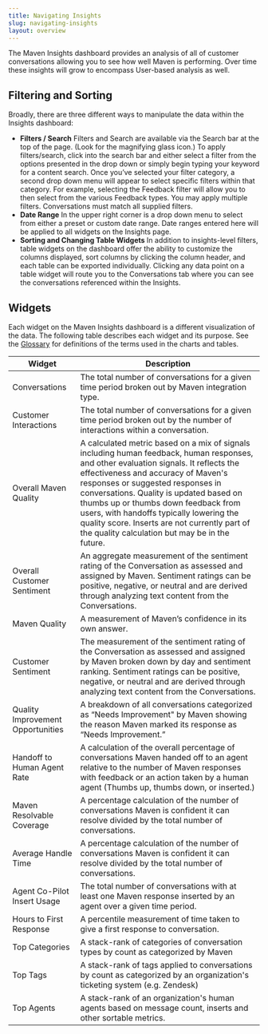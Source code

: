 ```yaml
---
title: Navigating Insights
slug: navigating-insights
layout: overview
---
```


The Maven Insights dashboard provides an analysis of all of customer conversations allowing you to see how well Maven is performing. 
Over time these insights will grow to encompass User-based analysis as well.

## Filtering and Sorting
Broadly, there are three different ways to manipulate the data within the Insights dashboard:

- **Filters / Search**
Filters and Search are available via the Search bar at the top of the page. (Look for the magnifying glass icon.) 
To apply filters/search, click into the search bar and either select a filter from the options presented in the drop 
down or simply begin typing your keyword for a content search. Once you’ve selected your filter category, a second drop 
down menu will appear to select specific filters within that category. For example, selecting the Feedback filter will 
allow you to then select from the various Feedback types. You may apply multiple filters. Conversations must match all supplied filters.
- **Date Range**
In the upper right corner is a drop down menu to select from either a preset or custom date range. Date ranges entered here will be applied to all widgets on the Insights page.
- **Sorting and Changing Table Widgets**
In addition to insights-level filters, table widgets on the dashboard offer the ability to customize the columns 
displayed, sort columns by clicking the column header, and each table can be exported individually. Clicking any data point 
on a table widget will route you to the Conversations tab where you can see the conversations referenced within 
the Insights.

## Widgets

Each widget on the Maven Insights dashboard is a different visualization of the data. The following table describes each widget and its purpose.
See the [Glossary](https://docs.mavenagi.com/glossary) for definitions of the terms used in the charts and tables.

| **Widget**                        | **Description**   |                                                                                                                                                                                                                                                                                                                                                                                                                                                                                                                                                                              
|-----------------------------------|-----------------------------------------|
| Conversations                     | The total number of conversations for a given time period broken out by Maven integration type.                                                                                                                                                                                                                                                                                                                                                                                                                                                                                                 |
| Customer Interactions             | The total number of conversations for a given time period broken out by the number of interactions within a conversation.                                                                                                                                                                                                                                                                                                                                                                                                                                                                       |
| Overall Maven Quality             | A calculated metric based on a mix of signals including human feedback, human responses, and other evaluation signals. It reflects the effectiveness and accuracy of Maven's responses or suggested responses in conversations. Quality is updated based on thumbs up or thumbs down feedback from users, with handoffs typically lowering the quality score. Inserts are not currently part of the quality calculation but may be in the future.                                                                                                                                               |
| Overall Customer Sentiment        | An aggregate measurement of the sentiment rating of the Conversation as assessed and assigned by Maven. Sentiment ratings can be positive, negative, or neutral and are derived through analyzing text content from the Conversations.                                                                                                                                                                                                                                                                                                                                                          |
| Maven Quality                     | A measurement of Maven’s confidence in its own answer.  |
| Customer Sentiment                | The measurement of the sentiment rating of the Conversation as assessed and assigned by Maven broken down by day and sentiment ranking. Sentiment ratings can be positive, negative, or neutral and are derived through analyzing text content from the Conversations.                                                                                                                                                                                                                                                                                                                          |
| Quality Improvement Opportunities | A breakdown of all conversations categorized as “Needs Improvement" by Maven showing the reason Maven marked its response as “Needs Improvement.”                                                                                                                                                                                                                                                                                                                                                                                                                                               |
| Handoff to Human Agent Rate       | A calculation of the overall percentage of conversations Maven handed off to an agent relative to the number of Maven responses with feedback or an action taken by a human agent (Thumbs up, thumbs down, or inserted.)                                                                                                                                                                                                                                                                                                                                                                        |
| Maven Resolvable Coverage         | A percentage calculation of the number of conversations Maven is confident it can resolve divided by the total number of conversations.                                                                                                                                                                                                                                                                                                                                                                                                                                                         |
| Average Handle Time               | A percentage calculation of the number of conversations Maven is confident it can resolve divided by the total number of conversations.                                                                                                                                                                                                                                                                                                                                                                                                                                                         |
| Agent Co-Pilot Insert Usage       | The total number of conversations with at least one Maven response inserted by an agent over a given time period.                                                                                                                                                                                                                                                                                                                                                                                                                                                                               |
| Hours to First Response           | A percentile measurement of time taken to give a first response to conversation.                                                                                                                                                                                                                                                                                                                                                                                                                                                                                                                |
| Top Categories                    | A stack-rank of categories of conversation types by count as categorized by Maven                                                                                                                                                                                                                                                                                                                                                                                                                                                                                                               |
| Top Tags                          | A stack-rank of tags applied to conversations by count as categorized by an organization's ticketing system (e.g. Zendesk)                                                                                                                                                                                                                                                                                                                                                                                                                                                                      |
| Top Agents                        | A stack-rank of an organization's human agents based on message count, inserts and other sortable metrics.                                                                                                                                                                                                                                                                                                                                                                                                                                                                                      |

